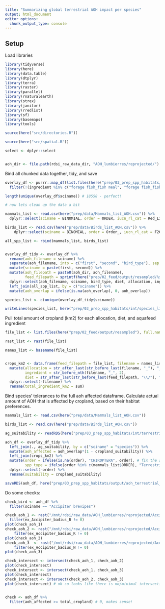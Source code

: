 ```yaml
---
title: "Summarizing global terrestrial AOH impact per species"
output: html_document
editor_options: 
  chunk_output_type: console
---
```


## Setup

Load libraries

```r

library(tidyverse)
library(here)
library(data.table)
library(dtplyr)
library(terra)
library(raster)
library(parallel)
library(rnaturalearth)
library(strex)
library(janitor)
library(rredlist)
library(sf)
library(basemaps)
library(tools)

source(here("src/directories.R"))

source(here("src/spatial.R"))

select <- dplyr::select


aoh_dir <- file.path(rdsi_raw_data_dir, "AOH_lumbierres/reprojected/")
```

Bind all chunked data together, tidy, and save

```r

overlay_df <- purrr::map_df(list.files(here("prep/03_prep_spp_habitats/int/aoh_overlay_chunks_terrestrial/"), full.names = TRUE), readRDS) %>% 
  filter(!(ingredient %in% c("forage fish_fish meal", "forage fish_fish oil", "trimmings fish_fish meal, cut offs", "trimmings fish_fish oil, cut offs"))) # filter out marine ingredients, as there should be no overlap.. this is just a mistake from the last run

length(unique(overlay_df$sciname)) # 18558 - perfect! 

# now lets clean up the data a bit 

mammals_list <- read.csv(here("prep/data/Mammals_list_AOH.csv")) %>%
  dplyr::select(sciname = BINOMIAL, order = ORDER, iucn_rl_cat = Red_List_Category_2019)

birds_list <- read.csv(here("prep/data/Birds_list_AOH.csv")) %>%
    dplyr::select(sciname = BINOMIAL, order = Order_, iucn_rl_cat = F2019_Iucn_Red_List_Category)

all_spp_list <- rbind(mammals_list, birds_list)


overlay_df_tidy <- overlay_df %>%
  rename(aoh_filename = sciname) %>%
  separate(aoh_filename, into = c("first", "second", "bird_type"), sep = "_", remove = FALSE) %>%
  mutate(sciname = paste(first, second)) %>%
  mutate(aoh_filepath = paste0(aoh_dir, aoh_filename), 
         feed_filepath = sprintf(here("prep/02_feed/output/resampled/%s/%s_%s_A.tif"), diet, ingredient, allocation)) %>%
  dplyr::select(aoh_filename, sciname, bird_type, diet, allocation, ingredient, aoh_overlap, aoh_area_orig, feed_filepath, aoh_filepath) %>%
  left_join(all_spp_list, by = c("sciname")) %>%
  mutate(aoh_overlap = ifelse(is.na(aoh_overlap), 0, aoh_overlap))

species_list <- c(unique(overlay_df_tidy$sciname))

writeLines(species_list, here("prep/03_prep_spp_habitats/int/species_list.txt"))

```




Pull total amount of cropland (km2) for each allocation, diet, and aquafeed ingredient

```r
file_list <- list.files(here("prep/02_feed/output/resampled"), full.names = TRUE, recursive = TRUE, pattern = "_A") # 36 - good

rast_list <- rast(file_list)

names_list <- basename(file_list)


crops_km2 <- data.frame(feed_filepath = file_list, filename = names_list, total_cropland = global(rast_list, "sum", na.rm = TRUE)) %>%
  mutate(allocation = str_after_last(str_before_last(filename, "_"), "_"),
         ingredient = str_before_nth(filename, "_", 2),
         diet = str_after_last(str_before_last(feed_filepath, "\\/"), "\\/")) %>%
  dplyr::select(-filename) %>%
  rename(total_ingredient_km2 = sum)


```


Bind species' tolerances to the full aoh affected dataframe. Calculate actual amount of AOH that is affected by cropland, based on their habitat preferences. 

```r
mammals_list <- read.csv(here("prep/data/Mammals_list_AOH.csv"))

birds_list <- read.csv(here("prep/data/Birds_list_AOH.csv"))

ag_suitability <- readRDS(here("prep/03_prep_spp_habitats/int/terrestrial_spp_habitat_suitability.rds"))

aoh_df <- overlay_df_tidy %>%
  left_join(., ag_suitability, by = c("sciname" = "species")) %>%
  mutate(aoh_affected = aoh_overlap*(1 - cropland_suitability)) %>%
  left_join(crops_km2) %>%
  mutate(order = ifelse(is.na(order), "CHIROPTERA", order), # fix the spp with missing order
         spp_type = ifelse(order %in% c(mammals_list$ORDER), "Terrestrial mammal", "Bird")) %>% # identifier for class type
  dplyr::select(-order) %>%
  rename(suitability = cropland_suitability)

saveRDS(aoh_df, here("prep/03_prep_spp_habitats/output/aoh_terrestrial_mammals_birds_overlap.rds")) # save rds to save space

```

  
Do some checks: 

```r
check_bird <- aoh_df %>%
  filter(sciname == "Accipiter brevipes")

check_aoh_1 <- rast("/mnt/rdsi/raw_data/AOH_lumbierres/reprojected/Accipiter_badius_B.tif") %>%
  filter(ex_Accipiter_badius_B != 0)
plot(check_aoh_1)
check_aoh_2 <- rast("/mnt/rdsi/raw_data/AOH_lumbierres/reprojected/Accipiter_badius_R.tif") %>%
    filter(ex_Accipiter_badius_R != 0)
plot(check_aoh_2)
check_aoh_3  <- rast("/mnt/rdsi/raw_data/AOH_lumbierres/reprojected/Accipiter_badius_N.tif") %>%
    filter(ex_Accipiter_badius_N != 0)
plot(check_aoh_3)

check_intersect <- intersect(check_aoh_1, check_aoh_2)
plot(check_intersect)
check_intersect <- intersect(check_aoh_1, check_aoh_3)
plot(check_intersect)
check_intersect <- intersect(check_aoh_2, check_aoh_3)
plot(check_intersect) # ok so looks like there is no/minimal intersection... additionally, the paper indicates that they can be combined and are separate, non-overlapping habitats. So probably no double counting occurring thankfully. 

  
check <- aoh_df %>%
  filter(aoh_affected >= total_cropland) # 0, makes sense! 
```

  